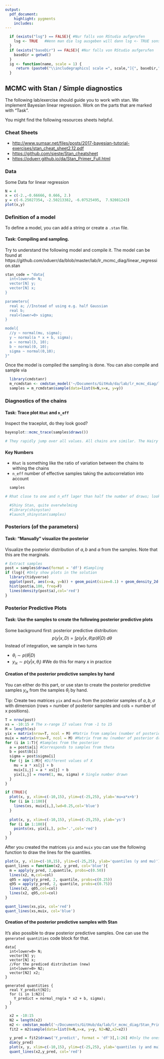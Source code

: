 ```yaml
---
output:
  pdf_document:
    highlight: pygments
    includes:
---
```


```r
  if (exists("lsg") == FALSE){ #Nur falls von RStudio aufgerufen
    lsg <- TRUE   #Wenn man die lsg ausgeben will dann lsg <- TRUE sonst 
  }
  if (exists("baseDir") == FALSE){ #Nur falls von RStudio aufgerufen
    baseDir = getwd()
  }
  ig <- function(name, scale = 1) {
     return (paste0("\\includegraphics[ scale =", scale,"]{", baseDir,"/", name, "}"))
  }
```

## MCMC with Stan / Simple diagnostics

The following lab/exercise should guide you to work with stan. We implement Bayesian linear regression. Work on the parts that are marked with "Task".

You might find the following resources sheets helpful.

### Cheat Sheets

-   <http://www.sumsar.net/files/posts/2017-bayesian-tutorial-exercises/stan_cheat_sheet2.12.pdf>
-   <https://github.com/sieste/Stan_cheatsheet>
-   <https://oduerr.github.io/da/Stan_Primer_Full.html>


### Data

Some Data for linear regression

```r
N = 4
x = c(-2.,-0.66666, 0.666, 2.)
y = c(-6.25027354, -2.50213382, -6.07525495,  7.92081243)
plot(x,y)
```

### Definition of a model

To define a model, you can add a string or create a `.stan` file. 

#### Task: Compiling and sampling.

Try to understand the following model and compile it. The model can be found at https://github.com/oduerr/da/blob/master/lab/lr_mcmc_diag/linear_regression.stan


```r
stan_code = "data{
  int<lower=0> N;
  vector[N] y;
  vector[N] x;
}

parameters{
  real a; //Instead of using e.g. half Gaussian
  real b;
  real<lower=0> sigma;
}

model{
  //y ~ normal(mu, sigma);
  y ~ normal(a * x + b, sigma);
  a ~ normal(3, 10); 
  b ~ normal(0, 10); 
  sigma ~ normal(0,10);
}"
```

Once the model is compiled the sampling is done. You can also compile and sample via

```r
  library(cmdstanr)
  m_rcmdstan <- cmdstan_model('~/Documents/GitHub/da/lab/lr_mcmc_diag/linear_regression.stan') #Compiling
  samples = m_rcmdstan$sample(data=list(N=N,x=x, y=y))
```

### Diagnostics of the chains

#### Task: Trace plot `Rhat` and `n_eff`

Inspect the traceplot, do they look good?

```r
bayesplot::mcmc_trace(samples$draws())
```

```r
# They rapidly jump over all values. All chains are similar. The Hairy Capatiller
```

#### Key Numbers

-   `Rhat` is something like the ratio of variation between the chains to withing the chains
-   `n_eff` number of effective samples taking the autocorrelation into account

```r
  samples
```

```r
# Rhat close to one and n_eff lager than half the number of draws; look fine
```

```r
  #Shiny Stan, quite overwhelming
  #library(shinystan)
  #launch_shinystan(samples)
```

### Posteriors (of the parameters)


#### Task: "Manually" visualize the posterior

Visualize the posterior distribution of $a,b$ and $a$ from the samples. Note that this are the marginals.

```r
# Extract samples
post = samples$draws(format = 'df') #Sampling
if (lsg){ #Only show plots in the solution
  library(tidyverse)
  ggplot(post, aes(x=a, y=b)) + geom_point(size=0.1) + geom_density_2d() 
  hist(post$a,100, freq=F)
  lines(density(post$a),col='red')  
}
```

### Posterior Predictive Plots

#### Task: Use the samples to create the following posterior predictive plots

Some background first: posterior predictive distribution: $$
  p(y|x, D) =  \int p(y|x,\theta) p(\theta|D) \; d\theta
$$ Instead of integration, we sample in two turns

-   $\theta_i \sim p(\theta|D)$
-   $y_{ix} \sim p(y|x,\theta_i)$ #We do this for many x in practice

#### Creation of the posterior predictive samples by hand

You can either do this part, or use stan to create the posterior predictive samples $y_{ix}$ from the samples $\theta_i$ by hand.

Tip: Create two matrices `yix` and `muix` from the posterior samples of $a,b,\sigma$ with dimension (rows = number of posterior samples and cols = number of x positions).

```r
T = nrow(post)
xs = -10:15 # The x-range 17 values from -1 to 15
M = length(xs) 
yix = matrix(nrow=T, ncol = M) #Matrix from samples (number of posterior draws vs number of xs)
muix = matrix(nrow=T, ncol = M) #Matrix from mu (number of posterior draws vs number of xs)
for (i in 1:T){ #Samples from the posterior
  a = post$a[i] #Corresponds to samples from theta
  b = post$b[i]
  sigma = post$sigma[i]
  for (j in 1:M){ #Different values of X
    mu = a * xs[j] + b
    muix[i,j] = a * xs[j] + b
    yix[i,j] = rnorm(1, mu, sigma) # Single number drawn
  }
}

if (TRUE){
  plot(x, y, xlim=c(-10,15), ylim=c(-25,25), ylab='mu=a*x+b')
  for (i in 1:100){
    lines(xs, muix[i,],lwd=0.25,col='blue')
  }
  
  plot(x, y, xlim=c(-10,15), ylim=c(-25,25), ylab='ys')
  for (i in 1:100){
    points(xs, yix[i,], pch='.',col='red')
  }
}
```

After you created the matrices `yix` and `muix` you can use the following function to draw the lines for the quantiles.

```r
plot(x, y, xlim=c(-10,15), ylim=c(-25,25), ylab='quantiles (y and mu)')
quant_lines = function(x2, y_pred, col='blue'){
  m = apply(y_pred, 2,quantile, probs=c(0.50))
  lines(x2, m,col=col)
  q05 = apply(y_pred, 2, quantile, probs=c(0.25))
  q95 = apply(y_pred, 2, quantile, probs=c(0.75))
  lines(x2, q05,col=col)
  lines(x2, q95,col=col)  
}

quant_lines(xs,yix, col='red')
quant_lines(xs,muix, col='blue')
```

#### Creation of the posterior predictive samples with Stan

It's also possible to draw posterior predictive samples. One can use the `generated quantities` code block for that.

    data{
      int<lower=0> N;
      vector[N] y;
      vector[N] x;
      //For the prediced distribution (new)
      int<lower=0> N2;
      vector[N2] x2;
    }

    generated quantities {
      real Y_predict[N2]; 
      for (i in 1:N2){
        Y_predict = normal_rng(a * x2 + b, sigma);
      }
    }

```r
  x2 = -10:15
  N2 = length(x2)
  m2 <- cmdstan_model('~/Documents/GitHub/da/lab/lr_mcmc_diag/Stan_Primer_model_pred.stan') #Compiling
  fit2 = m2$sample(data=list(N=N,x=x, y=y, N2=N2,x2=x2))
```

```r
  y_pred = fit2$draws('Y_predict', format = 'df')[,1:26] #Only the ones starting with predicts
  dim(y_pred)
  plot(x, y, xlim=c(-10,15), ylim=c(-25,25), ylab='quantiles (y and mu)')
  quant_lines(x2,y_pred, col='red')
```
